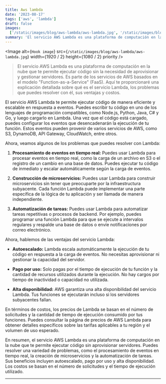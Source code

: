 ```yaml
---
title: Aws lambda
date: '2023-08-17'
tags: ['aws', 'lambda']
draft: false
images:
  ['/static/images/blog/aws-lambda/aws-lambda.jpg', '/static/images/blog/aws-lambda/aws-lambda.jpg']
summary: 'El servicio AWS Lambda es una plataforma de computación en la nube que te permite ejecutar código sin la necesidad de aprovisionar y gestionar servidores...'
---
```


<Image
  alt={`Hook image`}
  src={`/static/images/blog/aws-lambda/aws-lambda.jpg`}
  width={1920 / 2}
  height={1080 / 2}
  priority
/>

>El servicio AWS Lambda es una plataforma de computación en la nube que te permite ejecutar código sin la necesidad de aprovisionar y gestionar servidores. Es parte de los servicios de AWS basados en el modelo "Function-as-a-Service" (FaaS). Aquí te proporcionaré una explicación detallada sobre qué es el servicio Lambda, los problemas que puedes resolver con él, sus ventajas y costos.

El servicio AWS Lambda te permite ejecutar código de manera eficiente y escalable en respuesta a eventos. Puedes escribir tu código en uno de los lenguajes de programación compatibles, como Node.js, Python, Java, C# y Go, y luego cargarlo en Lambda. Una vez que el código está cargado, puedes configurar los eventos que desencadenarán la ejecución de tu función. Estos eventos pueden provenir de varios servicios de AWS, como S3, DynamoDB, API Gateway, CloudWatch, entre otros.

Ahora, veamos algunos de los problemas que puedes resolver con Lambda:

1. **Procesamiento de eventos en tiempo real:** Puedes usar Lambda para procesar eventos en tiempo real, como la carga de un archivo en S3 o el registro de un cambio en una base de datos. Puedes ejecutar tu código de inmediato y escalar automáticamente según la carga de eventos.

2. **Construcción de microservicios:** Puedes usar Lambda para construir microservicios sin tener que preocuparte por la infraestructura subyacente. Cada función Lambda puede implementar una parte específica de la lógica de tu aplicación y ser llamada de manera independiente.

3. **Automatización de tareas:** Puedes usar Lambda para automatizar tareas repetitivas o procesos de backend. Por ejemplo, puedes programar una función Lambda para que se ejecute a intervalos regulares y respalde una base de datos o envíe notificaciones por correo electrónico.

Ahora, hablemos de las ventajas del servicio Lambda:

- **Autoescalado:** Lambda escala automáticamente la ejecución de tu código en respuesta a la carga de eventos. No necesitas aprovisionar ni gestionar la capacidad del servidor.

- **Pago por uso:** Solo pagas por el tiempo de ejecución de tu función y la cantidad de recursos utilizados durante la ejecución. No hay cargos por tiempo de inactividad o capacidad no utilizada.

- **Alta disponibilidad:** AWS garantiza una alta disponibilidad del servicio Lambda. Tus funciones se ejecutarán incluso si los servidores subyacentes fallan.

En términos de costos, los precios de Lambda se basan en el número de solicitudes y la cantidad de tiempo de ejecución consumido por tus funciones. Puedes consultar la página de precios de AWS Lambda para obtener detalles específicos sobre las tarifas aplicables a tu región y el volumen de uso esperado.

En resumen, el servicio AWS Lambda es una plataforma de computación en la nube que te permite ejecutar código sin aprovisionar servidores. Puedes resolver una variedad de problemas, como el procesamiento de eventos en tiempo real, la creación de microservicios y la automatización de tareas. Sus beneficios incluyen autoescalado, pago por uso y alta disponibilidad. Los costos se basan en el número de solicitudes y el tiempo de ejecución utilizado.

---

